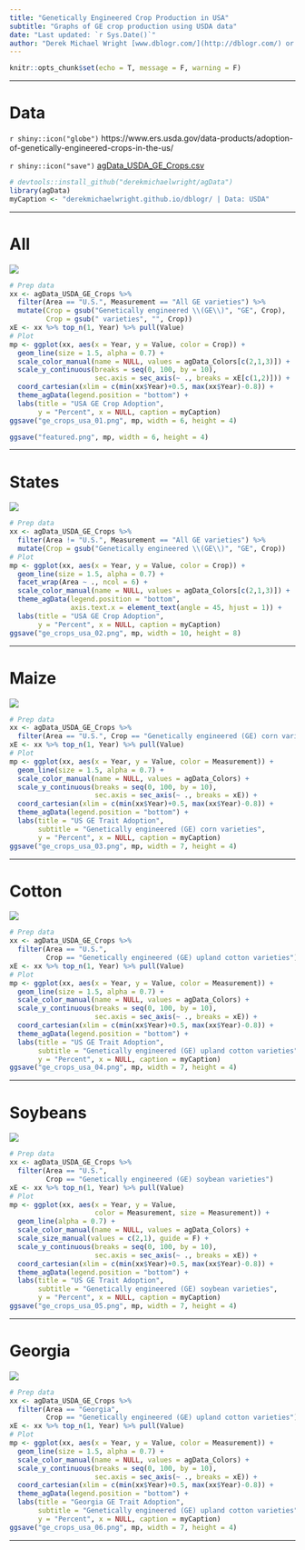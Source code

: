 ```yaml
---
title: "Genetically Engineered Crop Production in USA"
subtitle: "Graphs of GE crop production using USDA data"
date: "Last updated: `r Sys.Date()`"
author: "Derek Michael Wright [www.dblogr.com/](http://dblogr.com/) or [derekmichaelwright.github.io/dblogr](https://derekmichaelwright.github.io/dblogr/) <derek.wright@usask.ca>"
---
```


```r
knitr::opts_chunk$set(echo = T, message = F, warning = F)
```

---

# Data

`r shiny::icon("globe")` https://www.ers.usda.gov/data-products/adoption-of-genetically-engineered-crops-in-the-us/

`r shiny::icon("save")` [agData_USDA_GE_Crops.csv](https://github.com/derekmichaelwright/agData/raw/master/Data/agData_USDA_GE_Crops.csv)

```r
# devtools::install_github("derekmichaelwright/agData")
library(agData)
myCaption <- "derekmichaelwright.github.io/dblogr/ | Data: USDA"
```

---

# All

![](ge_crops_usa_01.png)

```r
# Prep data
xx <- agData_USDA_GE_Crops %>% 
  filter(Area == "U.S.", Measurement == "All GE varieties") %>%
  mutate(Crop = gsub("Genetically engineered \\(GE\\)", "GE", Crop),
         Crop = gsub(" varieties", "", Crop))
xE <- xx %>% top_n(1, Year) %>% pull(Value)
# Plot
mp <- ggplot(xx, aes(x = Year, y = Value, color = Crop)) +
  geom_line(size = 1.5, alpha = 0.7) +
  scale_color_manual(name = NULL, values = agData_Colors[c(2,1,3)]) +
  scale_y_continuous(breaks = seq(0, 100, by = 10), 
                     sec.axis = sec_axis(~ ., breaks = xE[c(1,2)])) +
  coord_cartesian(xlim = c(min(xx$Year)+0.5, max(xx$Year)-0.8)) +
  theme_agData(legend.position = "bottom") +
  labs(title = "USA GE Crop Adoption", 
       y = "Percent", x = NULL, caption = myCaption)
ggsave("ge_crops_usa_01.png", mp, width = 6, height = 4)
```

```r
ggsave("featured.png", mp, width = 6, height = 4)
```

---

# States

![](ge_crops_usa_02.png)

```r
# Prep data
xx <- agData_USDA_GE_Crops %>% 
  filter(Area != "U.S.", Measurement == "All GE varieties") %>%
  mutate(Crop = gsub("Genetically engineered \\(GE\\)", "GE", Crop))
# Plot
mp <- ggplot(xx, aes(x = Year, y = Value, color = Crop)) +
  geom_line(size = 1.5, alpha = 0.7) +
  facet_wrap(Area ~ ., ncol = 6) +
  scale_color_manual(name = NULL, values = agData_Colors[c(2,1,3)]) +
  theme_agData(legend.position = "bottom",
               axis.text.x = element_text(angle = 45, hjust = 1)) +
  labs(title = "USA GE Crop Adoption", 
       y = "Percent", x = NULL, caption = myCaption)
ggsave("ge_crops_usa_02.png", mp, width = 10, height = 8)
```

---

# Maize

![](ge_crops_usa_03.png)

```r
# Prep data
xx <- agData_USDA_GE_Crops %>% 
  filter(Area == "U.S.", Crop == "Genetically engineered (GE) corn varieties")
xE <- xx %>% top_n(1, Year) %>% pull(Value)
# Plot
mp <- ggplot(xx, aes(x = Year, y = Value, color = Measurement)) +
  geom_line(size = 1.5, alpha = 0.7) +
  scale_color_manual(name = NULL, values = agData_Colors) +
  scale_y_continuous(breaks = seq(0, 100, by = 10), 
                     sec.axis = sec_axis(~ ., breaks = xE)) +
  coord_cartesian(xlim = c(min(xx$Year)+0.5, max(xx$Year)-0.8)) +
  theme_agData(legend.position = "bottom") +
  labs(title = "US GE Trait Adoption", 
       subtitle = "Genetically engineered (GE) corn varieties",
       y = "Percent", x = NULL, caption = myCaption)
ggsave("ge_crops_usa_03.png", mp, width = 7, height = 4)
```

---

# Cotton

![](ge_crops_usa_04.png)

```r
# Prep data
xx <- agData_USDA_GE_Crops %>% 
  filter(Area == "U.S.", 
         Crop == "Genetically engineered (GE) upland cotton varieties")
xE <- xx %>% top_n(1, Year) %>% pull(Value)
# Plot
mp <- ggplot(xx, aes(x = Year, y = Value, color = Measurement)) +
  geom_line(size = 1.5, alpha = 0.7) +
  scale_color_manual(name = NULL, values = agData_Colors) +
  scale_y_continuous(breaks = seq(0, 100, by = 10), 
                     sec.axis = sec_axis(~ ., breaks = xE)) +
  coord_cartesian(xlim = c(min(xx$Year)+0.5, max(xx$Year)-0.8)) +
  theme_agData(legend.position = "bottom") +
  labs(title = "US GE Trait Adoption", 
       subtitle = "Genetically engineered (GE) upland cotton varieties",
       y = "Percent", x = NULL, caption = myCaption)
ggsave("ge_crops_usa_04.png", mp, width = 7, height = 4)
```

---

# Soybeans

![](ge_crops_usa_05.png)

```r
# Prep data
xx <- agData_USDA_GE_Crops %>% 
  filter(Area == "U.S.", 
         Crop == "Genetically engineered (GE) soybean varieties")
xE <- xx %>% top_n(1, Year) %>% pull(Value)
# Plot
mp <- ggplot(xx, aes(x = Year, y = Value, 
                     color = Measurement, size = Measurement)) +
  geom_line(alpha = 0.7) +
  scale_color_manual(name = NULL, values = agData_Colors) +
  scale_size_manual(values = c(2,1), guide = F) +
  scale_y_continuous(breaks = seq(0, 100, by = 10), 
                     sec.axis = sec_axis(~ ., breaks = xE)) +
  coord_cartesian(xlim = c(min(xx$Year)+0.5, max(xx$Year)-0.8)) +
  theme_agData(legend.position = "bottom") +
  labs(title = "US GE Trait Adoption", 
       subtitle = "Genetically engineered (GE) soybean varieties",
       y = "Percent", x = NULL, caption = myCaption)
ggsave("ge_crops_usa_05.png", mp, width = 7, height = 4)
```

---

# Georgia

![](ge_crops_usa_06.png)

```r
# Prep data
xx <- agData_USDA_GE_Crops %>% 
  filter(Area == "Georgia", 
         Crop == "Genetically engineered (GE) upland cotton varieties")
xE <- xx %>% top_n(1, Year) %>% pull(Value)
# Plot
mp <- ggplot(xx, aes(x = Year, y = Value, color = Measurement)) +
  geom_line(size = 1.5, alpha = 0.7) +
  scale_color_manual(name = NULL, values = agData_Colors) +
  scale_y_continuous(breaks = seq(0, 100, by = 10), 
                     sec.axis = sec_axis(~ ., breaks = xE)) +
  coord_cartesian(xlim = c(min(xx$Year)+0.5, max(xx$Year)-0.8)) +
  theme_agData(legend.position = "bottom") +
  labs(title = "Georgia GE Trait Adoption", 
       subtitle = "Genetically engineered (GE) upland cotton varieties",
       y = "Percent", x = NULL, caption = myCaption)
ggsave("ge_crops_usa_06.png", mp, width = 7, height = 4)
```

---
